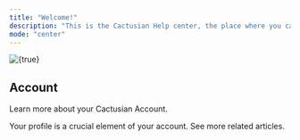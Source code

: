 ```yaml
---
title: "Welcome!"
description: "This is the Cactusian Help center, the place where you can find answers to your questions and document yourself about anything else related."
mode: "center"
---
```


<img
  className="mx-auto"
  src="/images/index_14.jpg"
  alt={true}
  title={true}
/>

## Account

Learn more about your Cactusian Account.

<CardGroup cols={2}>
  <Card title="Profile Setup" icon="user" iconType="solid" href="/account/management/profile-setup">
    Your profile is a crucial element of your account.
  </Card>
  <Card title="See more..." icon="angle-right" iconType="solid" href="/account">
    See more related articles.
  </Card>
</CardGroup>
